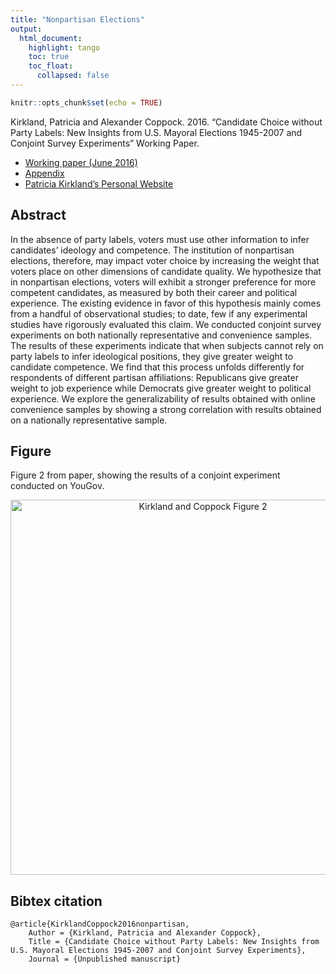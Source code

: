 ```yaml
---
title: "Nonpartisan Elections"
output: 
  html_document:
    highlight: tango
    toc: true
    toc_float:
      collapsed: false
---
```


```r
knitr::opts_chunk$set(echo = TRUE)
```

Kirkland, Patricia and Alexander Coppock. 2016. “Candidate Choice without Party Labels: New Insights from U.S. Mayoral Elections 1945-2007 and Conjoint Survey Experiments” Working Paper.

- [Working paper (June 2016)](papers/KC_nonpartisan.pdf)
- [Appendix](papers/KC_nonpartisan_appendix.pdf)
- [Patricia Kirkland's Personal Website](https://patriciakirkland.com/)



## Abstract

In the absence of party labels, voters must use other information to infer candidates’ ideology and competence. The institution of nonpartisan elections, therefore, may impact voter choice by increasing the weight that voters place on other dimensions of candidate quality. We hypothesize that in nonpartisan elections, voters will exhibit a stronger preference for more competent candidates, as measured by both their career and political experience. The existing evidence in favor of this hypothesis mainly comes from a handful of observational studies; to date, few if any experimental studies have rigorously evaluated this claim. We conducted conjoint survey experiments on both nationally representative and convenience samples. The results of these experiments indicate that when subjects cannot rely on party labels to infer ideological positions, they give greater weight to candidate competence. We find that this process unfolds differently for respondents of different partisan affiliations: Republicans give greater weight to job experience while Democrats give greater weight to political experience. We explore the generalizability of results obtained with online convenience samples by showing a strong correlation with results obtained on a nationally representative sample.


## Figure

Figure 2 from paper, showing the results of a conjoint experiment conducted on YouGov.

<center><img src="Images/KC_nonpartisan_fig.png" alt="Kirkland and Coppock Figure 2" width="600"></center>

## Bibtex citation

```
@article{KirklandCoppock2016nonpartisan,
	Author = {Kirkland, Patricia and Alexander Coppock},
	Title = {Candidate Choice without Party Labels: New Insights from U.S. Mayoral Elections 1945-2007 and Conjoint Survey Experiments},
	Journal = {Unpublished manuscript}
```
